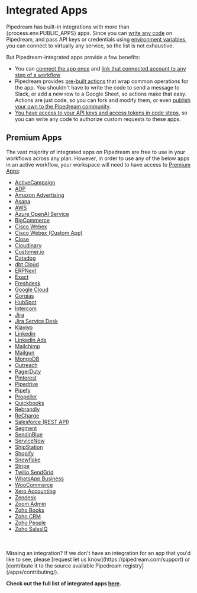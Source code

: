 
# Integrated Apps

Pipedream has built-in integrations with more than {process.env.PUBLIC_APPS} apps. Since you can [write any code](/code/nodejs/) on Pipedream, and pass API keys or credentials using [environment variables](/environment-variables/), you can connect to virtually any service, so the list is not exhaustive.

But Pipedream-integrated apps provide a few benefits:

- You can [connect the app once](/connected-accounts/) and [link that connected account to any step of a workflow](/connected-accounts/#connecting-accounts)
- Pipedream provides [pre-built actions](/components#actions) that wrap common operations for the app. You shouldn't have to write the code to send a message to Slack, or add a new row to a Google Sheet, so actions make that easy. Actions are just code, so you can fork and modify them, or even [publish your own to the Pipedream community](/apps/contributing/).
- [You have access to your API keys and access tokens in code steps](/code/nodejs/auth/), so you can write any code to authorize custom requests to these apps.

## Premium Apps

The vast majority of integrated apps on Pipedream are free to use in your workflows across any plan. However, in order to use any of the below apps in an active workflow, your workspace will need to have access to [Premium Apps](https://pipedream.com/pricing):

- [ActiveCampaign](https://pipedream.com/apps/activecampaign)
- [ADP](https://pipedream.com/apps/adp)
- [Amazon Advertising](https://pipedream.com/apps/amazon_advertising)
- [Asana](https://pipedream.com/apps/asana)
- [AWS](https://pipedream.com/apps/aws)
- [Azure OpenAI Service](https://pipedream.com/apps/azure-openai-service)
- [BigCommerce](https://pipedream.com/apps/bigcommerce)
- [Cisco Webex](https://pipedream.com/apps/cisco-webex)
- [Cisco Webex (Custom App)](https://pipedream.com/apps/cisco-webex-custom-app)
- [Close](https://pipedream.com/apps/close)
- [Cloudinary](https://pipedream.com/apps/cloudinary)
- [Customer.io](https://pipedream.com/apps/customer-io)
- [Datadog](https://pipedream.com/apps/datadog)
- [dbt Cloud](https://pipedream.com/apps/dbt)
- [ERPNext](https://pipedream.com/apps/erpnext)
- [Exact](https://pipedream.com/apps/exact)
- [Freshdesk](https://pipedream.com/apps/freshdesk)
- [Google Cloud](https://pipedream.com/apps/google-cloud)
- [Gorgias](https://pipedream.com/apps/gorgias-oauth)
- [HubSpot](https://pipedream.com/apps/hubspot)
- [Intercom](https://pipedream.com/apps/intercom)
- [Jira](https://pipedream.com/apps/jira)
- [Jira Service Desk](https://pipedream.com/apps/jira-service-desk)
- [Klaviyo](https://pipedream.com/apps/klaviyo)
- [Linkedin](https://pipedream.com/apps/linkedin)
- [Linkedin Ads](https://pipedream.com/apps/linkedin-ads)
- [Mailchimp](https://pipedream.com/apps/mailchimp)
- [Mailgun](https://pipedream.com/apps/mailgun)
- [MongoDB](https://pipedream.com/apps/mongodb)
- [Outreach](https://pipedream.com/apps/outreach)
- [PagerDuty](https://pipedream.com/apps/pagerduty)
- [Pinterest](https://pipedream.com/apps/pinterest)
- [Pipedrive](https://pipedream.com/apps/pipedrive)
- [Pipefy](https://pipedream.com/apps/pipefy)
- [Propeller](https://pipedream.com/apps/propeller)
- [Quickbooks](https://pipedream.com/apps/quickbooks)
- [Rebrandly](https://pipedream.com/apps/rebrandly)
- [ReCharge](https://pipedream.com/apps/recharge)
- [Salesforce (REST API)](https://pipedream.com/apps/salesforce_rest_api)
- [Segment](https://pipedream.com/apps/segment)
- [SendinBlue](https://pipedream.com/apps/sendinblue)
- [ServiceNow](https://pipedream.com/apps/servicenow)
- [ShipStation](https://pipedream.com/apps/shipstation)
- [Shopify](https://pipedream.com/apps/shopify)
- [Snowflake](https://pipedream.com/apps/snowflake)
- [Stripe](https://pipedream.com/apps/stripe)
- [Twilio SendGrid](https://pipedream.com/apps/sendgrid)
- [WhatsApp Business](https://pipedream.com/apps/whatsapp-business)
- [WooCommerce](https://pipedream.com/apps/woocommerce)
- [Xero Accounting](https://pipedream.com/apps/xero_accounting_api)
- [Zendesk](https://pipedream.com/apps/zendesk)
- [Zoom Admin](https://pipedream.com/apps/zoom_admin)
- [Zoho Books](https://pipedream.com/apps/zoho_books)
- [Zoho CRM](https://pipedream.com/apps/zoho_crm)
- [Zoho People](https://pipedream.com/apps/zoho_people)
- [Zoho SalesIQ](https://pipedream.com/apps/zoho_salesiq)
</br>
</br>

<Callout type="info" emoji="ℹ️">
Missing an integration?
If we don't have an integration for an app that you'd like to see, please [request let us know](https://pipedream.com/support) or [contribute it to the source available Pipedream registry](/apps/contributing/).
</Callout>
  
**Check out the full list of integrated apps [here](https://pipedream.com/apps).**
